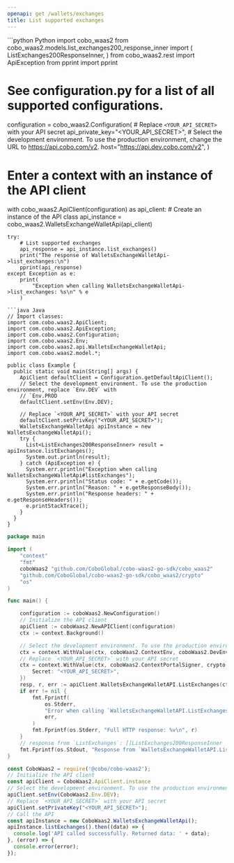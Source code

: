 ```yaml
---
openapi: get /wallets/exchanges
title: List supported exchanges
---
```


<RequestExample>
```python Python
import cobo_waas2
from cobo_waas2.models.list_exchanges200_response_inner import (
    ListExchanges200ResponseInner,
)
from cobo_waas2.rest import ApiException
from pprint import pprint

# See configuration.py for a list of all supported configurations.
configuration = cobo_waas2.Configuration(
    # Replace `<YOUR_API_SECRET>` with your API secret
    api_private_key="<YOUR_API_SECRET>",
    # Select the development environment. To use the production environment, change the URL to https://api.cobo.com/v2.
    host="https://api.dev.cobo.com/v2",
)
# Enter a context with an instance of the API client
with cobo_waas2.ApiClient(configuration) as api_client:
    # Create an instance of the API class
    api_instance = cobo_waas2.WalletsExchangeWalletApi(api_client)

    try:
        # List supported exchanges
        api_response = api_instance.list_exchanges()
        print("The response of WalletsExchangeWalletApi->list_exchanges:\n")
        pprint(api_response)
    except Exception as e:
        print(
            "Exception when calling WalletsExchangeWalletApi->list_exchanges: %s\n" % e
        )

```
```java Java
// Import classes:
import com.cobo.waas2.ApiClient;
import com.cobo.waas2.ApiException;
import com.cobo.waas2.Configuration;
import com.cobo.waas2.Env;
import com.cobo.waas2.api.WalletsExchangeWalletApi;
import com.cobo.waas2.model.*;

public class Example {
  public static void main(String[] args) {
    ApiClient defaultClient = Configuration.getDefaultApiClient();
    // Select the development environment. To use the production environment, replace `Env.DEV` with
    // `Env.PROD
    defaultClient.setEnv(Env.DEV);

    // Replace `<YOUR_API_SECRET>` with your API secret
    defaultClient.setPrivKey("<YOUR_API_SECRET>");
    WalletsExchangeWalletApi apiInstance = new WalletsExchangeWalletApi();
    try {
      List<ListExchanges200ResponseInner> result = apiInstance.listExchanges();
      System.out.println(result);
    } catch (ApiException e) {
      System.err.println("Exception when calling WalletsExchangeWalletApi#listExchanges");
      System.err.println("Status code: " + e.getCode());
      System.err.println("Reason: " + e.getResponseBody());
      System.err.println("Response headers: " + e.getResponseHeaders());
      e.printStackTrace();
    }
  }
}

```
```go Go
package main

import (
	"context"
	"fmt"
	coboWaas2 "github.com/CoboGlobal/cobo-waas2-go-sdk/cobo_waas2"
	"github.com/CoboGlobal/cobo-waas2-go-sdk/cobo_waas2/crypto"
	"os"
)

func main() {

	configuration := coboWaas2.NewConfiguration()
	// Initialize the API client
	apiClient := coboWaas2.NewAPIClient(configuration)
	ctx := context.Background()

	// Select the development environment. To use the production environment, replace coboWaas2.DevEnv with coboWaas2.ProdEnv
	ctx = context.WithValue(ctx, coboWaas2.ContextEnv, coboWaas2.DevEnv)
	// Replace `<YOUR_API_SECRET>` with your API secret
	ctx = context.WithValue(ctx, coboWaas2.ContextPortalSigner, crypto.Ed25519Signer{
		Secret: "<YOUR_API_SECRET>",
	})
	resp, r, err := apiClient.WalletsExchangeWalletAPI.ListExchanges(ctx).Execute()
	if err != nil {
		fmt.Fprintf(
			os.Stderr,
			"Error when calling `WalletsExchangeWalletAPI.ListExchanges``: %v\n",
			err,
		)
		fmt.Fprintf(os.Stderr, "Full HTTP response: %v\n", r)
	}
	// response from `ListExchanges`: []ListExchanges200ResponseInner
	fmt.Fprintf(os.Stdout, "Response from `WalletsExchangeWalletAPI.ListExchanges`: %v\n", resp)
}

```
```javascript JavaScript
const CoboWaas2 = require('@cobo/cobo-waas2');
// Initialize the API client
const apiClient = CoboWaas2.ApiClient.instance
// Select the development environment. To use the production environment, replace `Env.DEV` with `Env.PROD`
apiClient.setEnv(CoboWaas2.Env.DEV);
// Replace `<YOUR_API_SECRET>` with your API secret
apiClient.setPrivateKey("<YOUR_API_SECRET>");
// Call the API
const apiInstance = new CoboWaas2.WalletsExchangeWalletApi();
apiInstance.listExchanges().then((data) => {
  console.log('API called successfully. Returned data: ' + data);
}, (error) => {
  console.error(error);
});
```
</RequestExample>